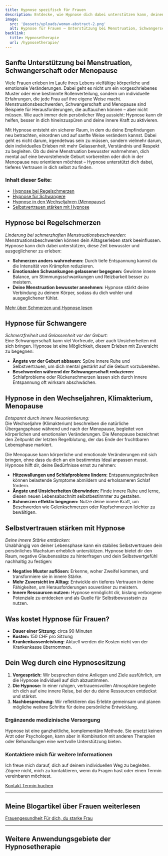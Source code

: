 ```yaml
---
title: Hypnose spezifisch für Frauen
description: Entdecke, wie Hypnose dich dabei unterstützen kann, deinen Körper und deine Emotionen besser zu verstehen – ob bei Menstruationsbeschwerden, während einer Schwangerschaft oder in der Menopause. Als erfahrene Hypnosetherapeutin in Bern helfe ich dir, Schmerzen zu lindern, Ängste zu überwinden und deine innere Balance zu stärken.
image:
  src: '@assets/uploads/woman-abstract-2.png'
  alt: Hypnose für Frauen – Unterstützung bei Menstruation, Schwangerschaft oder Menopause
backlink:
  title: Hypnosetherapie
  url: /hypnosetherapie/
---
```



<div class="relative">

## Sanfte Unterstützung bei Menstruation, Schwangerschaft oder Menopause

Viele Frauen erleben im Laufe ihres Lebens vielfältige körperliche und emotionale Veränderungen. Dabei geht es nicht um ein vorgeschriebenes Muster oder eine bestimmte Rollenverteilung, sondern um individuelle Erfahrungen, die jede Frau auf ihre eigene Weise macht. Menstruationsbeschwerden, Schwangerschaft und Menopause sind Beispiele für Herausforderungen, die auftauchen können – aber nicht müssen. Wie auch immer dein persönlicher Weg aussieht: Hypnose kann dir helfen, besser in dich hineinzuspüren und deine innere Kraft zu aktivieren.

Mit Hypnose entsteht ein sicherer Raum, in dem du deine Empfindungen neu betrachten, einordnen und auf sanfte Weise verändern kannst. Dabei geht es nicht darum, irgendetwas sein zu müssen, sondern vielmehr darum, dein individuelles Erleben mit mehr Gelassenheit, Verständnis und Respekt zu begleiten. Ob du deine Menstruation bewusster wahrnehmen, dich mental auf eine bevorstehende Geburt vorbereiten oder dich in der Menopause neu orientieren möchtest – Hypnose unterstützt dich dabei, tieferes Vertrauen in dich selbst zu finden.

### Inhalt dieser Seite:

- [Hypnose bei Regelschmerzen](#hypnose-bei-regelschmerzen)  
- [Hypnose für Schwangere](#hypnose-für-schwangere)  
- [Hypnose in den Wechseljahren (Menopause)](#hypnose-in-den-wechseljahren-klimakterium-menopause)  
- [Selbstvertrauen stärken mit Hypnose](#selbstvertrauen-stärken-mit-hypnose)

## Hypnose bei Regelschmerzen

*Linderung bei schmerzhaften Menstruationsbeschwerden:*  
Menstruationsbeschwerden können dein Alltagserleben stark beeinflussen. Hypnose kann dich dabei unterstützen, diese Zeit bewusster und ausgeglichener zu erleben:

- **Schmerzen anders wahrnehmen:** Durch tiefe Entspannung kannst du die Intensität von Krämpfen reduzieren.  
- **Emotionalen Schwankungen gelassener begegnen:** Gewinne innere Balance, um Stimmungsschwankungen und Reizbarkeit besser zu meistern.  
- **Deine Menstruation bewusster annehmen:** Hypnose stärkt deine Verbindung zu deinem Körper, sodass du dich wohler und ausgeglichener fühlst.

[Mehr über Schmerzen und Hypnose lesen](/hypnosetherapie/schmerzen/)

## Hypnose für Schwangere

*Schmerzfreiheit und Gelassenheit vor der Geburt:*  
Eine Schwangerschaft kann viel Vorfreude, aber auch Unsicherheiten mit sich bringen. Hypnose ist eine Möglichkeit, diesem Erleben mit Zuversicht zu begegnen:

- **Ängste vor der Geburt abbauen:** Spüre innere Ruhe und Selbstvertrauen, um dich mental gestärkt auf die Geburt vorzubereiten.  
- **Beschwerden während der Schwangerschaft reduzieren:** Schlafprobleme oder Rückenschmerzen lassen sich durch innere Entspannung oft wirksam abschwächen.

## Hypnose in den Wechseljahren, Klimakterium, Menopause 

*Entspannt durch innere Neuorientierung:*  
Die Wechseljahre (Klimakterium) beschreiben die natürliche Übergangsphase während und nach der Menopause, begleitet von körperlichen und emotionalen Veränderungen. 
Die Menopause bezeichnet den Zeitpunkt der letzten Regelblutung, der das Ende der fruchtbaren Lebensphase markiert.

Die Menopause kann körperliche und emotionale Veränderungen mit sich bringen, ohne dass du dich an ein bestimmtes Ideal anpassen musst. Hypnose hilft dir, deine Bedürfnisse ernst zu nehmen:

- **Hitzewallungen und Schlafprobleme lindern:** Entspannungstechniken können belastende Symptome abmildern und erholsameren Schlaf fördern.  
- **Ängste und Unsicherheiten überwinden:** Finde innere Ruhe und lerne, diesen neuen Lebensabschnitt selbstbestimmter zu gestalten.  
- **Schmerzen effektiv begegnen:** Nutze deine innere Kraft, um Beschwerden wie Gelenkschmerzen oder Kopfschmerzen leichter zu bewältigen.

## Selbstvertrauen stärken mit Hypnose

*Deine innere Stärke entdecken:*  
Unabhängig von deiner Lebensphase kann ein stabiles Selbstvertrauen dein persönliches Wachstum erheblich unterstützen. Hypnose bietet dir den Raum, negative Glaubenssätze zu hinterfragen und dein Selbstwertgefühl nachhaltig zu festigen:

- **Negative Muster auflösen:** Erkenne, woher Zweifel kommen, und transformiere sie in innere Stärke.  
- **Mehr Zuversicht im Alltag:** Entwickle ein tieferes Vertrauen in deine Fähigkeiten, um Herausforderungen souveräner zu meistern.  
- **Innere Ressourcen nutzen:** Hypnose ermöglicht dir, bislang verborgene Potenziale zu entdecken und als Quelle für Selbstbewusstsein zu nutzen.

## Was kostet Hypnose für Frauen?

- **Dauer einer Sitzung:** circa 90 Minuten  
- **Kosten:** 150 CHF pro Sitzung  
- **Krankenkassenleistung:** Aktuell werden die Kosten nicht von der Krankenkasse übernommen.

## Dein Weg durch eine Hypnosesitzung

1. **Vorgespräch:** Wir besprechen deine Anliegen und Ziele ausführlich, um die Hypnose individuell auf dich abzustimmen.  
2. **Die Hypnose:** In einer ruhigen, vertrauensvollen Atmosphäre begleite ich dich auf eine innere Reise, bei der du deine Ressourcen entdeckst und stärkst.  
3. **Nachbesprechung:** Wir reflektieren das Erlebte gemeinsam und planen mögliche weitere Schritte für deine persönliche Entwicklung.

### Ergänzende medizinische Versorgung

Hypnose ist eine ganzheitliche, komplementäre Methode. Sie ersetzt keinen Arzt oder Psychologen, kann aber in Kombination mit anderen Therapien oder Behandlungen eine wertvolle Unterstützung bieten.

### Kontaktiere mich für weitere Informationen

Ich freue mich darauf, dich auf deinem individuellen Weg zu begleiten. Zögere nicht, mich zu kontaktieren, wenn du Fragen hast oder einen Termin vereinbaren möchtest.

</div>

<div class="flex flex-wrap gap-4">
  <a data-umami-event="Hypnose für Frauen – Button Kontakt" href="/kontakt/" class="inline-flex items-center justify-center px-6 py-3 text-base leading-tight font-bold text-red-600 bg-transparent border border-red-600 rounded-full transition hover:bg-red-500 hover:text-red-50 no-underline">
    <span>Kontakt</span>
  </a>
  <a
    data-umami-event="Open Calendly – Hypnose für Frauen"
    href="/termin/"
    class="inline-flex no-prose items-center justify-center px-6 py-3 text-base leading-tight font-bold text-white bg-red-600 border border-red-600 rounded-full transition hover:bg-red-500 hover:text-red-50 no-underline"
  >
    <span>Termin buchen</span>
  </a>
</div>

<hr class="border-gray-400" />
<h2 class="text-balance">Meine Blogartikel über Frauen weiterlesen</h2>
<a href="/blog/frauengesundheit/" class="inline-flex items-center justify-center px-6 py-3 text-base leading-tight font-bold text-red-700 bg-transparent border border-red-600 rounded-full transition hover:bg-red-500 hover:text-red-50 no-underline">
    <span class="">Frauengesundheit</span>
</a>
<a href="/blog/für-dich-du-starke-frau/" class="inline-flex items-center justify-center px-6 py-3 text-base leading-tight font-bold text-red-700 bg-transparent border border-red-600 rounded-full transition hover:bg-red-500 hover:text-red-50 no-underline">
    <span class="">Für dich, du starke Frau</span>
</a>



<hr class="border-gray-400" />

## Weitere Anwendungsgebiete der Hypnosetherapie

<SubPages id="hypnotherapy" exclude="/hypnosetherapie/hypnose-fuer-frauen/" columns={3} />
